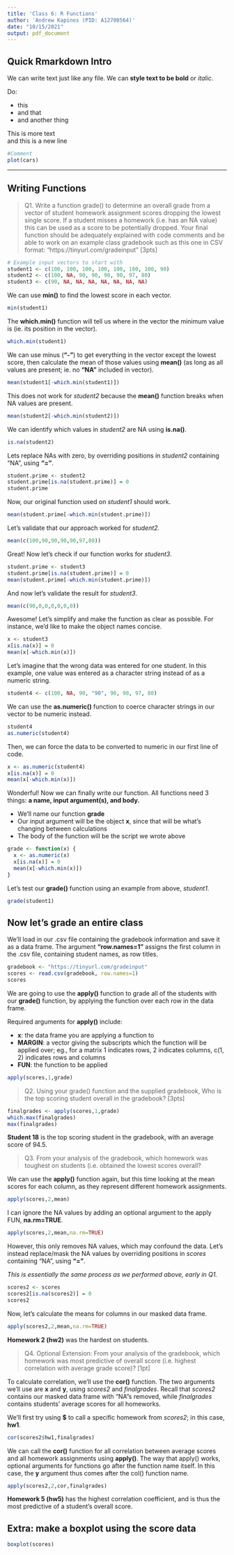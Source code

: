 ```yaml
---
title: 'Class 6: R Functions'
author: 'Andrew Kapinos (PID: A12708564)'
date: "10/15/2021"
output: pdf_document
---
```

## Quick Rmarkdown Intro

We can write text just like any file. We can **style text to be bold** or *italic*.

Do:

- this
- and that
- and another thing

This is more text  
and this is a new line

```r
#Comment
plot(cars)
```
---
## Writing Functions

>Q1. Write a function grade() to determine an overall grade from a vector of student homework assignment scores dropping the lowest single score. If a student misses a homework (i.e. has an NA value) this can be used as a score to be potentially dropped. Your final function should be adequately explained with code comments and be able to work on an example class gradebook such as this one in CSV format: “https://tinyurl.com/gradeinput” [3pts]


```r
# Example input vectors to start with
student1 <- c(100, 100, 100, 100, 100, 100, 100, 90)
student2 <- c(100, NA, 90, 90, 90, 90, 97, 80)
student3 <- c(90, NA, NA, NA, NA, NA, NA, NA)

```

We can use **min()** to find the lowest score in each vector. 
```r
min(student1)
```

The **which.min()** function will tell us where in the vector the minimum value is (ie. its position in the vector).
```r
which.min(student1)
```

We can use minus (**"-"**) to get everything in the vector except the lowest score, then calculate the mean of those values using **mean()** (as long as all values are present; ie. no **"NA"** included in vector).
```r
mean(student1[-which.min(student1)])
```

This does not work for *student2* because the **mean()** function breaks when NA values are present.
```r
mean(student2[-which.min(student2)])

```

We can identify which values in *student2* are NA using **is.na()**.
```r
is.na(student2)
```

Lets replace NAs with zero, by overriding positions in *student2* containing "NA", using **"="**.
```r
student.prime <- student2
student.prime[is.na(student.prime)] = 0
student.prime
```

Now, our original function used on *student1* should work.
```r
mean(student.prime[-which.min(student.prime)])
```

Let's validate that our approach worked for *student2.*
```r
mean(c(100,90,90,90,90,97,80))
```

Great! Now let's check if our function works for *student3*.
```r
student.prime <- student3
student.prime[is.na(student.prime)] = 0
mean(student.prime[-which.min(student.prime)])
```

And now let's validate the result for *student3*.
```r
mean(c(90,0,0,0,0,0,0))
```

Awesome! Let's simplify and make the function as clear as possible. For instance, we'd like to make the object names concise.
```r
x <- student3
x[is.na(x)] = 0
mean(x[-which.min(x)])
```

Let's imagine that the wrong data was entered for one student. In this example, one value was entered as a character string instead of as a numeric string.
```r
student4 <- c(100, NA, 90, "90", 90, 90, 97, 80)
```

We can use the **as.numeric()** function to coerce character strings in our vector to be numeric instead.
```r
student4
as.numeric(student4)
```

Then, we can force the data to be converted to numeric in our first line of code.
```r
x <- as.numeric(student4)
x[is.na(x)] = 0
mean(x[-which.min(x)])
```

Wonderful! Now we can finally write our function. All functions need 3 things: **a name, input argument(s), and body.** 

- We'll name our function **grade**
- Our input argument will be the object **x**, since that will be what's changing between calculations
- The body of the function will be the script we wrote above
```r
grade <- function(x) {
  x <- as.numeric(x)
  x[is.na(x)] = 0
  mean(x[-which.min(x)])
}
```

Let's test our **grade()** function using an example from above, *student1*.
```r
grade(student1)
```

## Now let's grade an entire class 

We'll load in our .csv file containing the gradebook information and save it as a data frame. The argument **"row.names=1"** assigns the first column in the .csv file, containing student names, as row titles.
```r
gradebook <- "https://tinyurl.com/gradeinput"
scores <- read.csv(gradebook, row.names=1)
scores
```

We are going to use the **apply()** function to grade all of the students with our **grade()** function, by applying the function over each row in the data frame.

Required arguments for **apply()** include:

- **x**: the data frame you are applying a function to
- **MARGIN**: a vector giving the subscripts which the function will be applied over; eg., for a matrix 1 indicates rows, 2 indicates columns, c(1, 2) indicates rows and columns
- **FUN**: the function to be applied
```r
apply(scores,1,grade)
```

>Q2. Using your grade() function and the supplied gradebook, Who is the top scoring student overall in the gradebook? [3pts]

```r
finalgrades <- apply(scores,1,grade)
which.max(finalgrades)
max(finalgrades)
```

**Student 18** is the top scoring student in the gradebook, with an average score of 94.5.

>Q3. From your analysis of the gradebook, which homework was toughest on students (i.e. obtained the lowest scores overall?

We can use the **apply()** function again, but this time looking at the mean scores for each column, as they represent different homework assignments.
```r
apply(scores,2,mean)
```

I can ignore the NA values by adding an optional argument to the apply FUN, **na.rm=TRUE**.
```r
apply(scores,2,mean,na.rm=TRUE)
```

However, this only removes NA values, which may confound the data. Let's instead replace/mask the NA values by overriding positions in *scores* containing "NA", using **"="**.

*This is essentially the same process as we performed above, early in Q1.*
```r
scores2 <- scores
scores2[is.na(scores2)] = 0
scores2
```

Now, let's calculate the means for columns in our masked data frame.
```r
apply(scores2,2,mean,na.rm=TRUE)
```

**Homework 2 (hw2)** was the hardest on students.

>Q4. Optional Extension: From your analysis of the gradebook, which homework was most predictive of overall score (i.e. highest correlation with average grade score)? [1pt]

To calculate correlation, we'll use the **cor()** function. The two arguments we'll use are **x** and **y**, using *scores2* and *finalgrades*. Recall that *scores2* contains our masked data frame with "NA"s removed, while *finalgrades* contains students' average scores for all homeworks.

We'll first try using **$** to call a specific homework from *scores2*; in this case, **hw1**.

```r
cor(scores2$hw1,finalgrades)

```

We can call the **cor()** function for all correlation between average scores and all homework assignments using **apply()**. The way that apply() works, optional arguments for functions go after the function name itself. In this case, the **y** argument thus comes after the col() function name.

```r
apply(scores2,2,cor,finalgrades)
```

**Homework 5 (hw5)** has the highest correlation coefficient, and is thus the most predictive of a student's overall score.

## Extra: make a boxplot using the score data
```r
boxplot(scores)
```




